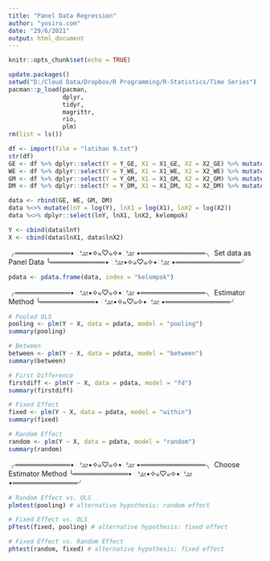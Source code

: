 ```yaml
---
title: "Panel Data Regression"
author: "yosiro.com"
date: "29/6/2021"
output: html_document
---
```


```r
knitr::opts_chunk$set(echo = TRUE)
```

```r
update.packages()
setwd("D:/Cloud Data/Dropbox/R Programming/R-Statistics/Time Series")
pacman::p_load(pacman, 
               dplyr,
               tidyr,
               magrittr,
               rio,
               plm)
rm(list = ls())

```

```r
df <- import(file = "latihan 9.txt")
str(df)
GE <- df %>% dplyr::select(Y = Y_GE, X1 = X1_GE, X2 = X2_GE) %>% mutate(kelompok = "GE")
WE <- df %>% dplyr::select(Y = Y_WE, X1 = X1_WE, X2 = X2_WE) %>% mutate(kelompok = "WE")
GM <- df %>% dplyr::select(Y = Y_GM, X1 = X1_GM, X2 = X2_GM) %>% mutate(kelompok = "GM")
DM <- df %>% dplyr::select(Y = Y_DM, X1 = X1_DM, X2 = X2_DM) %>% mutate(kelompok = "DM")

data <- rbind(GE, WE, GM, DM)
data %<>% mutate(lnY = log(Y), lnX1 = log(X1), lnX2 = log(X2))
data %<>% dplyr::select(lnY, lnX1, lnX2, kelompok)

Y <- cbind(data$lnY)
X <- cbind(data$lnX1, data$lnX2)
```


╭═══════════• ೋ•✧๑♡๑✧•ೋ •═════════════╮
           Set data as Panel Data
╰═══════════• ೋ•✧๑♡๑✧•ೋ •═════════════╯

```r
pdata <- pdata.frame(data, index = "kelompok")
```


╭═══════════• ೋ•✧๑♡๑✧•ೋ •═════════════╮
             Estimator Method
╰═══════════• ೋ•✧๑♡๑✧•ೋ •═════════════╯

```r
# Pooled OLS
pooling <- plm(Y ~ X, data = pdata, model = "pooling")
summary(pooling)

# Between
between <- plm(Y ~ X, data = pdata, model = "between")
summary(between)

# First Difference
firstdiff <- plm(Y ~ X, data = pdata, model = "fd")
summary(firstdiff)

# Fixed Effect
fixed <- plm(Y ~ X, data = pdata, model = "within")
summary(fixed)

# Random Effect
random <- plm(Y ~ X, data = pdata, model = "random")
summary(random)
```


╭═══════════• ೋ•✧๑♡๑✧•ೋ •═════════════╮
          Choose Estimator Method
╰═══════════• ೋ•✧๑♡๑✧•ೋ •═════════════╯

```r
# Random Effect vs. OLS
plmtest(pooling) # alternative hypothesis: random effect

# Fixed Effect vs. OLS
pFtest(fixed, pooling) # alternative hypothesis: fixed effect

# Fixed Effect vs. Random Effect
phtest(random, fixed) # alternative hypothesis: fixed effect
```

